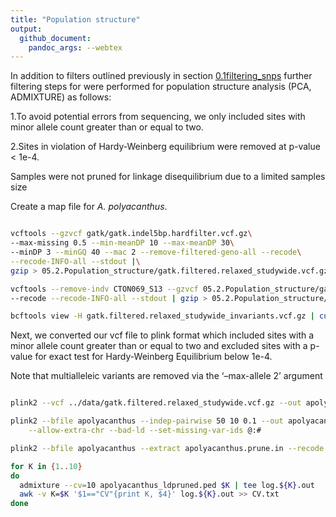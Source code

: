 ```yaml
---
title: "Population structure"
output:
  github_document:
    pandoc_args: --webtex
--- 
```


In addition to filters outlined previously in section [0.1filtering_snps](https://github.com/schmidte10/Chapter2_Genetics/blob/main/01.filtering_snps.md) further filtering steps for were performed for population structure analysis (PCA, ADMIXTURE) as follows: 

1.To avoid potential errors from sequencing, we only included sites with minor allele count greater than or equal to two.

2.Sites in violation of Hardy-Weinberg equilibrium were removed at p-value < 1e-4. 

Samples were not pruned for linkage disequilibrium due to a limited samples size 



Create a map file for _A. polyacanthus_.  

```bash 

vcftools --gzvcf gatk/gatk.indel5bp.hardfilter.vcf.gz\
--max-missing 0.5 --min-meanDP 10 --max-meanDP 30\
--minDP 3 --minGQ 40 --mac 2 --remove-filtered-geno-all --recode\
--recode-INFO-all --stdout |\
gzip > 05.2.Population_structure/gatk.filtered.relaxed_studywide.vcf.gz

vcftools --remove-indv CTON069_S13 --gzvcf 05.2.Population_structure/gatk.filtered.relaxed_studywide.vcf.gz\
--recode --recode-INFO-all --stdout | gzip > 05.2.Population_structure/gatk.filtered.relaxed_studywide_invariants.vcf.gz 

bcftools view -H gatk.filtered.relaxed_studywide_invariants.vcf.gz | cut -f 1 | uniq | awk '{print $0"\t"$0 }' > relaxed_studywide_invariants.chrom-map.txt
```
Next, we converted our vcf file to plink format which included sites with a minor allele count greater than or equal to two and excluded sites with a p-value for exact test for Hardy-Weinberg Equilibrium below 1e-4. 

Note that multialleleic variants are removed via the '--max-allele 2' argument

```bash 

plink2 --vcf ../data/gatk.filtered.relaxed_studywide.vcf.gz --out apolyacanthus --allow-extra-chr --max-alleles 2 --make-bed --set-missing-var-ids @:# --double-id --geno 0.1 --mac 2 --hwe 0.0001

plink2 --bfile apolyacanthus --indep-pairwise 50 10 0.1 --out apolyacanthus \
    --allow-extra-chr --bad-ld --set-missing-var-ids @:#

plink2 --bfile apolyacanthus --extract apolyacanthus.prune.in --recode ped --allow-extra-chr --out apolyacanthus_ldpruned  

```
```bash 
for K in {1..10} 
do
  admixture --cv=10 apolyacanthus_ldpruned.ped $K | tee log.${K}.out
  awk -v K=$K '$1=="CV"{print K, $4}' log.${K}.out >> CV.txt
done
```

